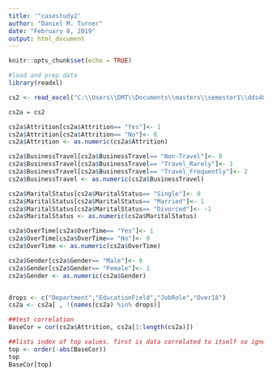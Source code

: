 ---
title: '"casestudy2'
author: "Daniel M. Turner"
date: "February 8, 2019"
output: html_document
---

```{r setup, include=FALSE}
knitr::opts_chunk$set(echo = TRUE)
```



```{r}
#load and prep data
library(readxl)

cs2 <- read_excel("C:\\Users\\DMT\\Documents\\masters\\semester1\\dds402\\CaseStudy2_2_2_2_2\\CaseStudy2-data.xlsx")

cs2a = cs2

cs2a$Attrition[cs2a$Attrition== "Yes"]<- 1
cs2a$Attrition[cs2a$Attrition== "No"]<- 0
cs2a$Attrition <- as.numeric(cs2a$Attrition)

cs2a$BusinessTravel[cs2a$BusinessTravel== "Non-Travel"]<- 0
cs2a$BusinessTravel[cs2a$BusinessTravel== "Travel_Rarely"]<- 1
cs2a$BusinessTravel[cs2a$BusinessTravel== "Travel_Frequently"]<- 2
cs2a$BusinessTravel <- as.numeric(cs2a$BusinessTravel)

cs2a$MaritalStatus[cs2a$MaritalStatus== "Single"]<- 0
cs2a$MaritalStatus[cs2a$MaritalStatus== "Married"]<- 1
cs2a$MaritalStatus[cs2a$MaritalStatus== "Divorced"]<- -1
cs2a$MaritalStatus <- as.numeric(cs2a$MaritalStatus)

cs2a$OverTime[cs2a$OverTime== "Yes"]<- 1
cs2a$OverTime[cs2a$OverTime== "No"]<- 0
cs2a$OverTime <- as.numeric(cs2a$OverTime)

cs2a$Gender[cs2a$Gender== "Male"]<- 0
cs2a$Gender[cs2a$Gender== "Female"]<- 1
cs2a$Gender <- as.numeric(cs2a$Gender)


drops <- c("Department","EducationField","JobRole","Over18")
cs2a <- cs2a[ , !(names(cs2a) %in% drops)]

```

```{r}
##test correlation
BaseCor = cor(cs2a$Attrition, cs2a[1:length(cs2a)])

##lists index of top values. first is data correlated to itself so ignore
top <- order(-abs(BaseCor))
top
BaseCor[top]
```
